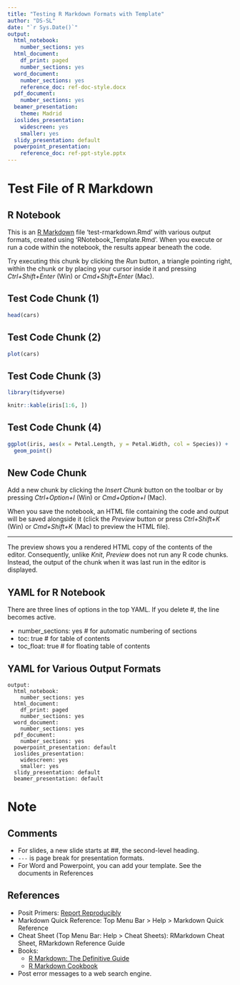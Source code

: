```yaml
---
title: "Testing R Markdown Formats with Template"
author: "DS-SL"
date: "`r Sys.Date()`"
output:
  html_notebook:
    number_sections: yes
  html_document:
    df_print: paged
    number_sections: yes
  word_document: 
    number_sections: yes
    reference_doc: ref-doc-style.docx
  pdf_document: 
    number_sections: yes
  beamer_presentation: 
    theme: Madrid
  ioslides_presentation:
    widescreen: yes
    smaller: yes
  slidy_presentation: default
  powerpoint_presentation: 
    reference_doc: ref-ppt-style.pptx
---
```

# Test File of R Markdown

## R Notebook

This is an [R Markdown](http://rmarkdown.rstudio.com) file 'test-rmarkdown.Rmd' with various output formats, created using 'RNotebook_Template.Rmd'. When you execute or run a code within the notebook, the results appear beneath the code.

Try executing this chunk by clicking the *Run* button, a triangle pointing right,  within the chunk or by placing your cursor inside it and pressing *Ctrl+Shift+Enter* (Win) or *Cmd+Shift+Enter* (Mac). 

## Test Code Chunk (1)

```r
head(cars)
```

## Test Code Chunk (2)

```r
plot(cars)
```

## Test Code Chunk (3)

```r
library(tidyverse)
```

```r
knitr::kable(iris[1:6, ])
```

## Test Code Chunk (4)

```r
ggplot(iris, aes(x = Petal.Length, y = Petal.Width, col = Species)) +
  geom_point()
```

## New Code Chunk

Add a new chunk by clicking the *Insert Chunk* button on the toolbar or by pressing *Ctrl+Option+I* (Win) or *Cmd+Option+I* (Mac).

When you save the notebook, an HTML file containing the code and output will be saved alongside it (click the *Preview* button or press *Ctrl+Shift+K* (Win) or *Cmd+Shift+K* (Mac) to preview the HTML file). 

---

The preview shows you a rendered HTML copy of the contents of the editor. Consequently, unlike *Knit*, *Preview* does not run any R code chunks. Instead, the output of the chunk when it was last run in the editor is displayed.

## YAML for R Notebook

There are three lines of options in the top YAML. If you delete \#, the line becomes active.

* number_sections: yes    \# for automatic numbering of sections
* toc: true               \# for table of contents
* toc_float: true         \# for floating table of contents

## YAML for Various Output Formats

```
output:
  html_notebook:
    number_sections: yes
  html_document:
    df_print: paged
    number_sections: yes
  word_document: 
    number_sections: yes
  pdf_document: 
    number_sections: yes
  powerpoint_presentation: default
  ioslides_presentation:
    widescreen: yes
    smaller: yes
  slidy_presentation: default
  beamer_presentation: default
```

# Note

## Comments

* For slides, a new slide starts at \#\#, the second-level heading.
* `---` is page break for presentation formats.
* For Word and Powerpoint, you can add your template. See the documents in References

## References

* Posit Primers: [Report Reproducibly](https://rmarkdown.rstudio.com/lesson-1.html?_ga=2.60708591.317621277.1671142614-2004472742.1671142614)
* Markdown Quick Reference: Top Menu Bar \> Help \> Markdown Quick Reference
* Cheat Sheet (Top Menu Bar: Help \> Cheat Sheets): RMarkdown Cheat Sheet, RMarkdown Reference Guide
* Books:
  - [R Markdown: The Definitive Guide](https://bookdown.org/yihui/rmarkdown/)
  - [R Markdown Cookbook](https://bookdown.org/yihui/rmarkdown-cookbook/)
* Post error messages to a web search engine.
  

